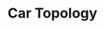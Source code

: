 ---
title: "Car Topology"
description: "Hard surface modeling to practice edge flow and topology."
tags: ["3d model"]
image: "../../images/covers/Car Topology.jpg"
alt: "Car Topology"
---